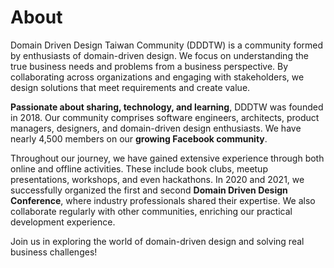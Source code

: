 # About

Domain Driven Design Taiwan Community (DDDTW) is a community formed by enthusiasts of domain-driven design. We focus on understanding the true business needs and problems from a business perspective. By collaborating across organizations and engaging with stakeholders, we design solutions that meet requirements and create value.

**Passionate about sharing, technology, and learning**, DDDTW was founded in 2018. Our community comprises software engineers, architects, product managers, designers, and domain-driven design enthusiasts. We have nearly 4,500 members on our **growing Facebook community**.

Throughout our journey, we have gained extensive experience through both online and offline activities. These include book clubs, meetup presentations, workshops, and even hackathons. In 2020 and 2021, we successfully organized the first and second **Domain Driven Design Conference**, where industry professionals shared their expertise. We also collaborate regularly with other communities, enriching our practical development experience.

Join us in exploring the world of domain-driven design and solving real business challenges!
